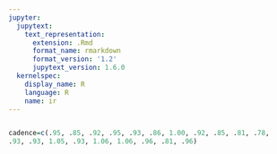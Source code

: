 ```yaml
---
jupyter:
  jupytext:
    text_representation:
      extension: .Rmd
      format_name: rmarkdown
      format_version: '1.2'
      jupytext_version: 1.6.0
  kernelspec:
    display_name: R
    language: R
    name: ir
---
```


```r

```

```r
cadence=c(.95, .85, .92, .95, .93, .86, 1.00, .92, .85, .81, .78,
.93, .93, 1.05, .93, 1.06, 1.06, .96, .81, .96)

```

```r

```

